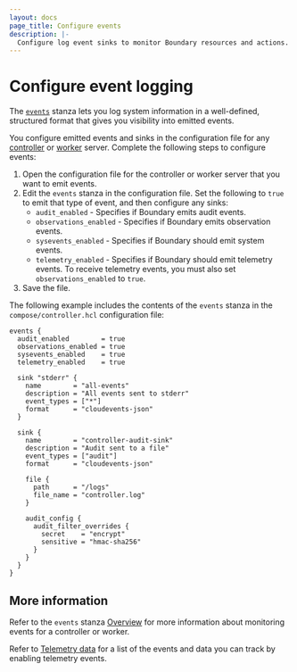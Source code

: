 ```yaml
---
layout: docs
page_title: Configure events
description: |-
  Configure log event sinks to monitor Boundary resources and actions.
---
```


# Configure event logging

The [`events`](/boundary/docs/configuration/events) stanza lets you log system information in a well-defined, structured format that gives you visibility into emitted events.

You configure emitted events and sinks in the configuration file for any [controller](/boundary/docs/configuration/controller) or [worker](/boundary/docs/configuration/worker) server.
Complete the following steps to configure events:

1. Open the configuration file for the controller or worker server that you want to emit events.
1. Edit the `events` stanza in the configuration file.
Set the following to `true` to emit that type of event, and then configure any sinks:
   - `audit_enabled` - Specifies if Boundary emits audit events.
   - `observations_enabled` - Specifies if Boundary emits observation events.
   - `sysevents_enabled` - Specifies if Boundary should emit system events.
   - `telemetry_enabled` - Specifies if Boundary should emit telemetry events.
To receive telemetry events, you must also set `observations_enabled` to `true`.
1. Save the file.

The following example includes the contents of the `events` stanza in the `compose/controller.hcl` configuration file:

<CodeBlockConfig hideClipboard>

```hcl
events {
  audit_enabled        = true
  observations_enabled = true
  sysevents_enabled    = true
  telemetry_enabled    = true

  sink "stderr" {
    name        = "all-events"
    description = "All events sent to stderr"
    event_types = ["*"]
    format      = "cloudevents-json"
  }

  sink {
    name        = "controller-audit-sink"
    description = "Audit sent to a file"
    event_types = ["audit"]
    format      = "cloudevents-json"

    file {
      path      = "/logs"
      file_name = "controller.log"
    }

    audit_config {
      audit_filter_overrides {
        secret    = "encrypt"
        sensitive = "hmac-sha256"
      }
    }
  }
}
```

</CodeBlockConfig>

## More information

Refer to the `events` stanza [Overview](/boundary/docs/configuration/events) for more information about monitoring events for a controller or worker.

Refer to [Telemetry data](/boundary/docs/configuration/events/telemetry-data) for a list of the events and data you can track by enabling telemetry events.
